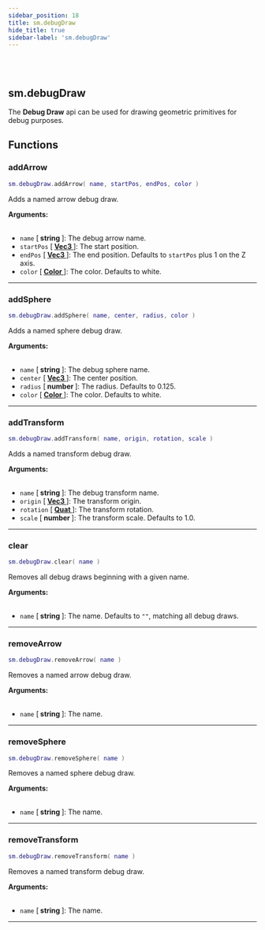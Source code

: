 ```yaml
---
sidebar_position: 18
title: sm.debugDraw
hide_title: true
sidebar-label: 'sm.debugDraw'
---
```


<br></br>

## sm.debugDraw

The <strong>Debug Draw</strong> api can be used for drawing geometric primitives for debug purposes.

## Functions

### addArrow

```lua
sm.debugDraw.addArrow( name, startPos, endPos, color )
```

Adds a named arrow debug draw.

<strong>Arguments:</strong> <br></br>

- <code>name</code> [<strong> string </strong>]: The debug arrow name.
- <code>startPos</code> [<strong> <a href="/docs/game_script_env/userdata/Vec3"> Vec3 </a> </strong>]: The start position.
- <code>endPos</code> [<strong> <a href="/docs/game_script_env/userdata/Vec3"> Vec3 </a> </strong>]: The end position. Defaults to <code>startPos</code> plus 1 on the Z axis.
- <code>color</code> [<strong> <a href="/docs/game_script_env/userdata/Color"> Color </a> </strong>]: The color. Defaults to white.

---

### addSphere

```lua
sm.debugDraw.addSphere( name, center, radius, color )
```

Adds a named sphere debug draw.

<strong>Arguments:</strong> <br></br>

- <code>name</code> [<strong> string </strong>]: The debug sphere name.
- <code>center</code> [<strong> <a href="/docs/game_script_env/userdata/Vec3"> Vec3 </a> </strong>]: The center position.
- <code>radius</code> [<strong> number </strong>]: The radius. Defaults to 0.125.
- <code>color</code> [<strong> <a href="/docs/game_script_env/userdata/Color"> Color </a> </strong>]: The color. Defaults to white.

---

### addTransform

```lua
sm.debugDraw.addTransform( name, origin, rotation, scale )
```

Adds a named transform debug draw.

<strong>Arguments:</strong> <br></br>

- <code>name</code> [<strong> string </strong>]: The debug transform name.
- <code>origin</code> [<strong> <a href="/docs/game_script_env/userdata/Vec3"> Vec3 </a> </strong>]: The transform origin.
- <code>rotation</code> [<strong> <a href="/docs/game_script_env/userdata/Quat"> Quat </a> </strong>]: The transform rotation.
- <code>scale</code> [<strong> number </strong>]: The transform scale. Defaults to 1.0.

---

### clear

```lua
sm.debugDraw.clear( name )
```

Removes all debug draws beginning with a given name.

<strong>Arguments:</strong> <br></br>

- <code>name</code> [<strong> string </strong>]: The name. Defaults to <code>""</code>, matching all debug draws.

---

### removeArrow

```lua
sm.debugDraw.removeArrow( name )
```

Removes a named arrow debug draw. 

<strong>Arguments:</strong> <br></br>

- <code>name</code> [<strong> string </strong>]: The name.

---

### removeSphere

```lua
sm.debugDraw.removeSphere( name )
```

Removes a named sphere debug draw. 

<strong>Arguments:</strong> <br></br>

- <code>name</code> [<strong> string </strong>]: The name.

---

### removeTransform

```lua
sm.debugDraw.removeTransform( name )
```

Removes a named transform debug draw. 

<strong>Arguments:</strong> <br></br>

- <code>name</code> [<strong> string </strong>]: The name.

---










